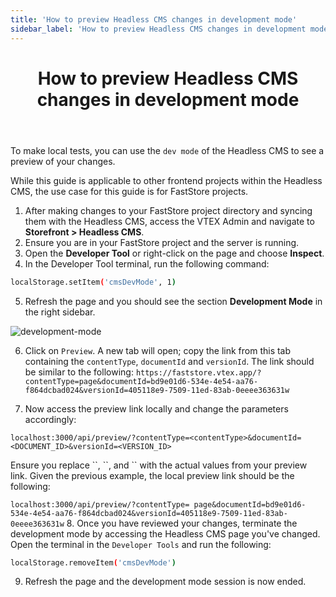 ```yaml
---
title: 'How to preview Headless CMS changes in development mode'
sidebar_label: 'How to preview Headless CMS changes in development mode'
---
```



<header className="hero">

# How to preview Headless CMS changes in development mode

 </header>

To make local tests, you can use the `dev mode` of the Headless CMS
to see a preview of your changes.

<Callout type="warning" emoji="⚠️">
  While this guide is applicable to other frontend projects 
  within the Headless CMS, the use case for this guide is for FastStore projects.
</Callout>

 

1. After making changes to your FastStore project directory and syncing them with the Headless CMS, 
access the VTEX Admin and navigate to **Storefront > Headless CMS**.
2. Ensure you are in your FastStore project and the server is running.
3. Open the **Developer Tool** or right-click on the page and choose **Inspect**.
4. In the Developer Tool terminal, run the following command:

```bash copy
localStorage.setItem('cmsDevMode', 1)
```

5. Refresh the page and you should see the section **Development Mode** in the right sidebar.

![development-mode](https://vtexhelp.vtexassets.com/assets/docs/src/development-mode___5cd79e364aea0785e98ce6bb379f2acc.png)

6. Click on `Preview`. A new tab will open; copy the link from this tab containing the
`contentType`, `documentId` and `versionId`. The link should be similar to the
following:
`https://faststore.vtex.app/?contentType=page&documentId=bd9e01d6-534e-4e54-aa76-f864dcbad024&versionId=405118e9-7509-11ed-83ab-0eeee363631w`

7. Now access the preview link locally and change the parameters accordingly:

```copy
localhost:3000/api/preview/?contentType=<contentType>&documentId=<DOCUMENT_ID>&versionId=<VERSION_ID>
```

<Callout type="warning" emoji="⚠️">
  Ensure you replace `<contentType>`, `<DOCUMENT_ID>`, and `<VERSION_ID>` with the actual values from your preview link.
</Callout>
Given the previous example, the local preview link should be the following:

`localhost:3000/api/preview/?contentType= page&documentId=bd9e01d6-534e-4e54-aa76-f864dcbad024&versionId=405118e9-7509-11ed-83ab-0eeee363631w`
8. Once you have reviewed your changes, terminate the development mode by accessing the Headless CMS page you've changed. 
Open the terminal in the  `Developer Tools` and run
the following:

```bash
localStorage.removeItem('cmsDevMode')
```

9. Refresh the page and the development mode session is now ended.

